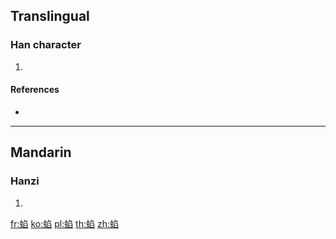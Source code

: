 {{character info/new}}
==Translingual==

===Han character===
{{Han char|rn=142|rad=虫|as=08|sn=14|four=57177|canj=LINHX}}

# {{defn|Han|sort=虫08}}

====References====
* {{Han ref|kx=1087.080|dkj=33174|dj=1554.060|hdz=42865.050|uh=872D|ud=34605|bh=E3E7|bd=58343}}

----

==Mandarin==

===Hanzi===
{{cmn-hanzi|pin=[[hàn]] ([[han4]])|wg=han<sup>4</sup>}}

# {{defn|lang=cmn|sort=虫08}}

[[fr:蜭]]
[[ko:蜭]]
[[pl:蜭]]
[[th:蜭]]
[[zh:蜭]]